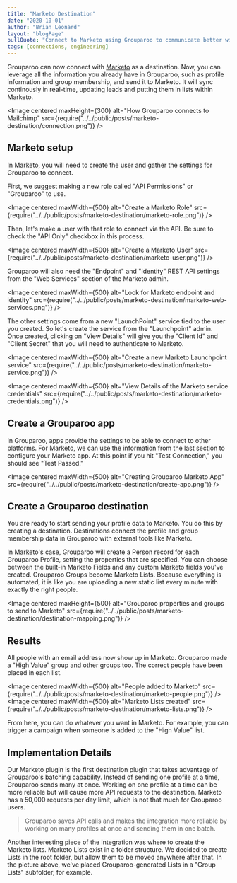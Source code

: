 ```yaml
---
title: "Marketo Destination"
date: "2020-10-01"
author: "Brian Leonard"
layout: "blogPage"
pullQuote: "Connect to Marketo using Grouparoo to communicate better with your customers."
tags: [connections, engineering]
---
```



Grouparoo can now connect with [Marketo](https://www.marketo.com) as a destination. Now, you can leverage all the information you already have in Grouparoo, such as profile information and group membership, and send it to Marketo. It will sync continously in real-time, updating leads and putting them in lists within Marketo.

<Image
  centered
  maxHeight={300}
  alt="How Grouparoo connects to Mailchimp"
  src={require("../../public/posts/marketo-destination/connection.png")}
/>

## Marketo setup

In Marketo, you will need to create the user and gather the settings for Grouparoo to connect.

First, we suggest making a new role called "API Permissions" or "Grouparoo" to use.

<Image
  centered
  maxWidth={500}
  alt="Create a Marketo Role"
  src={require("../../public/posts/marketo-destination/marketo-role.png")}
/>

Then, let's make a user with that role to connect via the API. Be sure to check the "API Only" checkbox in this process.

<Image
  centered
  maxWidth={500}
  alt="Create a Marketo User"
  src={require("../../public/posts/marketo-destination/marketo-user.png")}
/>

Grouparoo will also need the "Endpoint" and "Identity" REST API settings from the "Web Services" section of the Marketo admin.

<Image
  centered
  maxWidth={500}
  alt="Look for Marketo endpoint and identity"
  src={require("../../public/posts/marketo-destination/marketo-web-services.png")}
/>

The other settings come from a new "LaunchPoint" service tied to the user you created. So let's create the service from the "Launchpoint" admin. Once created, clicking on "View Details" will give you the "Client Id" and "Client Secret" that you will need to authenticate to Marketo.

<Image
  centered
  maxWidth={500}
  alt="Create a new Marketo Launchpoint service"
  src={require("../../public/posts/marketo-destination/marketo-service.png")}
/>

<Image
  centered
  maxWidth={500}
  alt="View Details of the Marketo service credentials"
  src={require("../../public/posts/marketo-destination/marketo-credentials.png")}
/>

## Create a Grouparoo app

In Grouparoo, apps provide the settings to be able to connect to other platforms. For Marketo, we can use the information from the last section to configure your Marketo app. At this point if you hit "Test Connection," you should see "Test Passed."

<Image
  centered
  maxWidth={500}
  alt="Creating Grouparoo Marketo App"
  src={require("../../public/posts/marketo-destination/create-app.png")}
/>

## Create a Grouparoo destination

You are ready to start sending your profile data to Marketo. You do this by creating a destination. Destinations connect the profile and group membership data in Grouparoo with external tools like Marketo.

In Marketo's case, Grouparoo will create a Person record for each Grouparoo Profile, setting the properties that are specified. You can choose between the built-in Marketo Fields and any custom Marketo fields you've created. Grouparoo Groups become Marketo Lists. Because everything is automated, it is like you are uploading a new static list every minute with exactly the right people.

<Image
  centered
  maxHeight={500}
  alt="Grouparoo properties and groups to send to Marketo"
  src={require("../../public/posts/marketo-destination/destination-mapping.png")}
/>

## Results

All people with an email address now show up in Marketo. Grouparoo made a "High Value" group and other groups too. The correct people have been placed in each list.

<Image
  centered
  maxWidth={500}
  alt="People added to Marketo"
  src={require("../../public/posts/marketo-destination/marketo-people.png")}
/>
<Image
  centered
  maxWidth={500}
  alt="Marketo Lists created"
  src={require("../../public/posts/marketo-destination/marketo-lists.png")}
/>

From here, you can do whatever you want in Marketo. For example, you can trigger a campaign when someone is added to the "High Value" list.

## Implementation Details

Our Marketo plugin is the first destination plugin that takes advantage of Grouparoo's batching capability. Instead of sending one profile at a time, Grouparoo sends many at once. Working on one profile at a time can be more reliable but will cause more API requests to the destination. Marketo has a 50,000 requests per day limit, which is not that much for Grouparoo users.

> Grouparoo saves API calls and makes the integration more reliable by working on many profiles at once and sending them in one batch.

Another interesting piece of the integration was where to create the Marketo lists. Marketo Lists exist in a folder structure. We decided to create Lists in the root folder, but allow them to be moved anywhere after that. In the picture above, we've placed Grouparoo-generated Lists in a "Group Lists" subfolder, for example.
